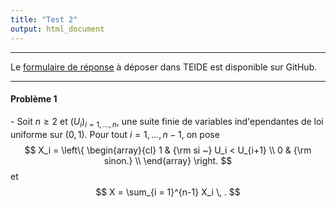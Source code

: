 ```yaml
---
title: "Test 2"
output: html_document
---
```


** **

Le [formulaire de réponse](https://github.com/francoio/francoio.githib.io/Rmd/Formulaire-Test-2.md) à déposer dans TEIDE est disponible sur GitHub.

** **

#### Problème 1 




\noindent {\bf Exercice I} -  Soit $n \geq 2$ et $(U_i)_{i =1,\dots, n}$, une suite finie de variables ind\'ependantes
de loi uniforme sur $(0,1)$. Pour tout $i = 1, \dots, n - 1$, on pose
$$
X_i = \left\{ \begin{array}{cl}
1 & {\rm si ~} U_i < U_{i+1} \\
0 & {\rm sinon.} \\
\end{array}
\right.
$$
et
$$
X = \sum_{i = 1}^{n-1} X_i \, .
$$

\vspace{0.5cm}

\begin{itemize}
\item[1)] D\'emontrer que ${\rm P}(U_1 < U_2) = 1/2$ et que ${\rm P}(U_1 < U_2 < U_3) = 1/6$.
\item[2)] Calculer ${\rm E}[X]$.
\item[3)] D\'emontrer que ${\rm Var}[X_1 + X_2] =
{\rm Var}[X_1] + {\rm Var}[X_2]  + 2 {\rm Cov}(X_1,X_2)$ o\`u
${\rm Cov}(X_1,X_2) = {\rm E}[X_1X_2] -  {\rm E}[X_1]{\rm E}[X_2]$.
\item[4)] Calculer ${\rm Var}[X_1]$ et ${\rm Cov}(X_1, X_2)$. En d\'eduire la valeur de Var$[X]$ lorsque $n = 3$.
\item[5)] Pour tout $n \geq 2$, montrer que
$$
{\rm Var}[X]  = \sum_{i = 1}^{n-1} {\rm Var}[X_i] + 2 \sum_{i = 1}^{n-2} {\rm Cov}(X_i, X_{i+1})
$$
\item[6)] Calculer ${\rm Var}[X]$ pour tout $n \geq 2$.
\item[7)] Soit $Z$ une variable al\'eatoire r\'eelle de carr\'e int\'egrable et $\epsilon>0$. Rappeler la d\'emonstration
de l'in\'egalit\'e suivante (in\'egalit\'e de Chebyshev)
$$
{\rm P}(| Z - E[Z] | > \epsilon ) \leq \frac{{\rm Var}[Z]}{\epsilon^2}
$$
\item[8)] Dans la suite finie $(U_i)_{i=1,\dots,n}$, on note
$$ A_{n-1} = \frac{X}{n-1}$$
le nombre moyen d'accroissements. Combien de tirages sont suffisants pour qu'avec une probabilit\'e sup\'erieure \`a
0.99, $A_{n-1}$ soit proche de la valeur 1/2 \`a $10^{-2}$ pr\`es~?
\end{itemize}